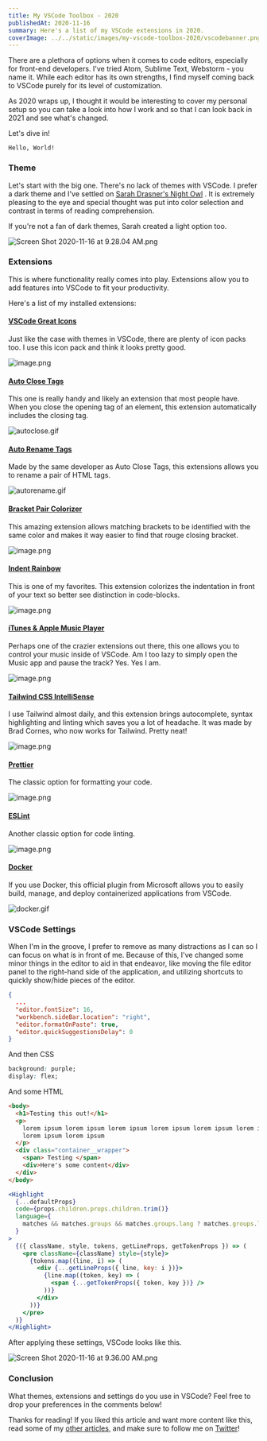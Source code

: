```yaml
---
title: My VSCode Toolbox - 2020
publishedAt: 2020-11-16
summary: Here's a list of my VSCode extensions in 2020.
coverImage: ../../static/images/my-vscode-toolbox-2020/vscodebanner.png
---
```


There are a plethora of options when it comes to code editors, especially for front-end developers. I've tried Atom, Sublime Text, Webstorm - you name it. While each editor has its own strengths, I find myself coming back to VSCode purely for its level of customization.

As 2020 wraps up, I thought it would be interesting to cover my personal setup so you can take a look into how I work and so that I can look back in 2021 and see what's changed.

Let's dive in!

`Hello, World!`

### Theme

Let's start with the big one. There's no lack of themes with VSCode. I prefer a dark theme and I've settled on [Sarah Drasner's Night Owl](https://marketplace.visualstudio.com/items?itemName=sdras.night-owl) . It is extremely pleasing to the eye and special thought was put into color selection and contrast in terms of reading comprehension.

If you're not a fan of dark themes, Sarah created a light option too.

![Screen Shot 2020-11-16 at 9.28.04 AM.png](https://cdn.hashnode.com/res/hashnode/image/upload/v1605540495518/ya9W11tMV.png)

### Extensions

This is where functionality really comes into play. Extensions allow you to add features into VSCode to fit your productivity.

Here's a list of my installed extensions:

#### [VSCode Great Icons](https://marketplace.visualstudio.com/items?itemName=emmanuelbeziat.vscode-great-icons)

Just like the case with themes in VSCode, there are plenty of icon packs too. I use this icon pack and think it looks pretty good.

![image.png](https://cdn.hashnode.com/res/hashnode/image/upload/v1605540571985/r5w8MpjK_.png)

#### [Auto Close Tags](https://marketplace.visualstudio.com/items?itemName=formulahendry.auto-close-tag)

This one is really handy and likely an extension that most people have. When you close the opening tag of an element, this extension automatically includes the closing tag.

![autoclose.gif](https://cdn.hashnode.com/res/hashnode/image/upload/v1605540638133/PpLiTwLxf.gif)

#### [Auto Rename Tags](https://marketplace.visualstudio.com/items?itemName=formulahendry.auto-rename-tag)

Made by the same developer as Auto Close Tags, this extensions allows you to rename a pair of HTML tags.

![autorename.gif](https://cdn.hashnode.com/res/hashnode/image/upload/v1605540676970/Deyo4A6Ef.gif)

#### [Bracket Pair Colorizer](https://marketplace.visualstudio.com/items?itemName=CoenraadS.bracket-pair-colorizer-2)

This amazing extension allows matching brackets to be identified with the same color and makes it way easier to find that rouge closing bracket.

![image.png](https://cdn.hashnode.com/res/hashnode/image/upload/v1605540690645/CjsG7crOf.png)

#### [Indent Rainbow](https://marketplace.visualstudio.com/items?itemName=oderwat.indent-rainbow)

This is one of my favorites. This extension colorizes the indentation in front of your text so better see distinction in code-blocks.

![image.png](https://cdn.hashnode.com/res/hashnode/image/upload/v1605540705867/xP8CoBRVZ.png)

#### [iTunes & Apple Music Player](https://marketplace.visualstudio.com/items?itemName=PsykoSoldi3r.itunes-vscode)

Perhaps one of the crazier extensions out there, this one allows you to control your music inside of VSCode. Am I too lazy to simply open the Music app and pause the track? Yes. Yes I am.

![image.png](https://cdn.hashnode.com/res/hashnode/image/upload/v1605540716984/2Sn3cV8gH.png)

#### [Tailwind CSS IntelliSense](https://marketplace.visualstudio.com/items?itemName=bradlc.vscode-tailwindcss)

I use Tailwind almost daily, and this extension brings autocomplete, syntax highlighting
and linting which saves you a lot of headache. It was made by Brad Cornes, who now works for Tailwind. Pretty neat!

![image.png](https://cdn.hashnode.com/res/hashnode/image/upload/v1605540734633/PRiW8lw_w.png)

#### [Prettier](https://marketplace.visualstudio.com/items?itemName=esbenp.prettier-vscode)

The classic option for formatting your code.

![image.png](https://cdn.hashnode.com/res/hashnode/image/upload/v1605540766316/CePT8BDZf.png)

#### [ESLint](https://marketplace.visualstudio.com/items?itemName=dbaeumer.vscode-eslint)

Another classic option for code linting.

![image.png](https://cdn.hashnode.com/res/hashnode/image/upload/v1605540790065/Vji8YJ6au.png)

#### [Docker](https://marketplace.visualstudio.com/items?itemName=ms-azuretools.vscode-docker)

If you use Docker, this official plugin from Microsoft allows you to easily build, manage, and deploy containerized applications from VSCode.

![docker.gif](https://cdn.hashnode.com/res/hashnode/image/upload/v1605540809607/_WwAXMZnB.gif)

### VSCode Settings

When I'm in the groove, I prefer to remove as many distractions as I can so I can focus on what is in front of me. Because of this, I've changed some minor things in the editor to aid in that endeavor, like moving the file editor panel to the right-hand side of the application, and utilizing shortcuts to quickly show/hide pieces of the editor.

```json
{
  ...
  "editor.fontSize": 16,
  "workbench.sideBar.location": "right",
  "editor.formatOnPaste": true,
  "editor.quickSuggestionsDelay": 0
}
```

And then CSS

```css
background: purple;
display: flex;
```

And some HTML

```html
<body>
  <h1>Testing this out!</h1>
  <p>
    lorem ipsum lorem ipsum lorem ipsum lorem ipsum lorem ipsum lorem ipsum
    lorem ipsum lorem ipsum
  </p>
  <div class="container__wrapper">
    <span> Testing </span>
    <div>Here's some content</div>
  </div>
</body>
```

```jsx
<Highlight
  {...defaultProps}
  code={props.children.props.children.trim()}
  language={
    matches && matches.groups && matches.groups.lang ? matches.groups.lang : ""
  }
>
  {({ className, style, tokens, getLineProps, getTokenProps }) => (
    <pre className={className} style={style}>
      {tokens.map((line, i) => (
        <div {...getLineProps({ line, key: i })}>
          {line.map((token, key) => (
            <span {...getTokenProps({ token, key })} />
          ))}
        </div>
      ))}
    </pre>
  )}
</Highlight>
```

After applying these settings, VSCode looks like this.

![Screen Shot 2020-11-16 at 9.36.00 AM.png](https://cdn.hashnode.com/res/hashnode/image/upload/v1605540969759/qQEtbqFRR.png)

### Conclusion

What themes, extensions and settings do you use in VSCode? Feel free to drop your preferences in the comments below!

Thanks for reading! If you liked this article and want more content like this, read some of my [other articles](https://braydoncoyer.dev/blog), and make sure to follow me on [Twitter](https://twitter.com/BraydonCoyer)!
